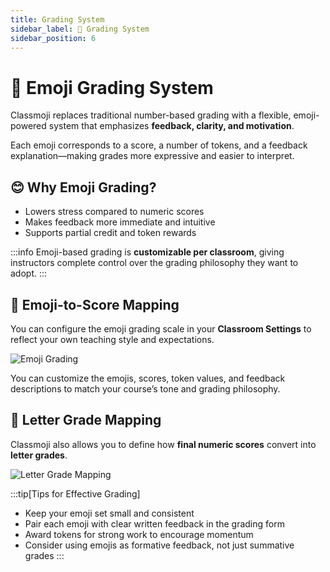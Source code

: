 ```yaml
---
title: Grading System
sidebar_label: 🎯 Grading System
sidebar_position: 6
---
```


# 🎯 Emoji Grading System

Classmoji replaces traditional number-based grading with a flexible, emoji-powered system that emphasizes **feedback, clarity, and motivation**.

Each emoji corresponds to a score, a number of tokens, and a feedback explanation—making grades more expressive and easier to interpret.

## 😊 Why Emoji Grading?

- Lowers stress compared to numeric scores
- Makes feedback more immediate and intuitive
- Supports partial credit and token rewards

:::info
Emoji-based grading is **customizable per classroom**, giving instructors complete control over the grading philosophy they want to adopt.
:::

## 🧩 Emoji-to-Score Mapping

You can configure the emoji grading scale in your **Classroom Settings** to reflect your own teaching style and expectations.

<img alt='Emoji Grading' className='rounded' src='/guide/emoji_mapping.png' />

You can customize the emojis, scores, token values, and feedback descriptions to match your course’s tone and grading philosophy.

## 🔡 Letter Grade Mapping

Classmoji also allows you to define how **final numeric scores** convert into **letter grades**.

<img
  alt='Letter Grade Mapping'
  className='rounded'
  src='/guide/letter_grade_mapping.png'
/>

:::tip[Tips for Effective Grading]

- Keep your emoji set small and consistent
- Pair each emoji with clear written feedback in the grading form
- Award tokens for strong work to encourage momentum
- Consider using emojis as formative feedback, not just summative grades
  :::
